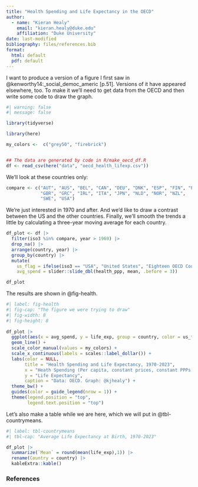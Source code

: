 ```yaml
---
title: "Health Spending and Life Expectancy in the OECD"
author:
  - name: "Kieran Healy"
    email: "kieran.healy@duke.edu"
    affiliation: "Duke University"
date: last-modified
bibliography: files/references.bib
format:
  html: default
  pdf: default
---
```



I want to produce a version of a figure I first saw in @kenworthy14:_social_democ_americ [p.51]. Versions of it have appeared elsewhere, too. To make it we'll need to get data from the OECD and then write some code to draw the graph. 

```r
#| warning: false
#| message: false

library(tidyverse)
```

```r
library(here)

my_colors <-  c("grey50", "firebrick")


## The data are generated by code in R/make_oecd_df.R
df <- read_csv(here("data", "oecd_health_lifexp.csv"))
```


We'll look at these countries only:

```r
compare <- c("AUT", "AUS", "BEL", "CAN", "DEU", "DNK", "ESP", "FIN", "FRA",
             "GBR", "GRC", "IRL", "ITA", "JPN", "NLD", "NOR", "NZL",
             "SWE", "USA")

```

We're just interested in 1970 and after. And we'd like to draw a contrast between the US and the other countries. Finally, we'll smooth the trends a little by calculating a three-year moving average for each country. 

```r
df_plot <- df |>
  filter(iso3 %in% compare, year > 1969) |> 
  drop_na() |>
  arrange(country, year) |>
  group_by(country) |> 
  mutate(
    us_flag = ifelse(iso3 == "USA", "United States", "Eighteen OECD Countries"), 
    avg_spend = slider::slide_dbl(health_ppp, mean, .before = 3)) 

df_plot  
```

The results are shown in @fig-health.


```r
#| label: fig-health
#| fig-cap: "The figure we were trying to draw"
#| fig-width: 8
#| fig-height: 8
 
df_plot |>   
  ggplot(aes(x = avg_spend, y = life_exp, group = country, color = us_flag)) +
  geom_line() +
  scale_color_manual(values = my_colors) +
  scale_x_continuous(labels = scales::label_dollar()) +
  labs(color = NULL,
       title = "Health Spending and Life Expectancy, 1970-2023",
       x = "Heath Spending (Per capita, constant prices, constant PPPs, 3 year rolling average)",
       y = "Life Expectancy",
       caption = "Data: OECD. Graph: @kjhealy") + 
  theme_bw() + 
  guides(color = guide_legend(nrow = 1)) + 
  theme(legend.position = "top", 
        legend.text.position = "top")

```


Let's also make a table while we are here, which we will put in @tbl-countrymeans.

```r
#| label: tbl-countrymeans
#| tbl-cap: "Average Life Expectancy at Birth, 1970-2023"

df_plot |> 
  summarize(`Mean` = round(mean(life_exp),1)) |> 
  rename(Country = country) |> 
  kableExtra::kable()
```



### References

::: {#refs}
:::
